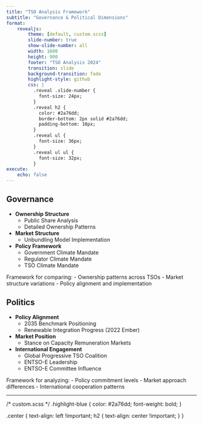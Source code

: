 ```yaml
---
title: "TSO Analysis Framework"
subtitle: "Governance & Political Dimensions"
format:
    revealjs:
        theme: [default, custom.scss]
        slide-number: true
        show-slide-number: all
        width: 1600
        height: 900
        footer: "TSO Analysis 2024"
        transition: slide
        background-transition: fade
        highlight-style: github
        css: |
          .reveal .slide-number { 
            font-size: 24px;
          }
          .reveal h2 {
            color: #2a76dd;
            border-bottom: 2px solid #2a76dd;
            padding-bottom: 10px;
          }
          .reveal ul {
            font-size: 36px;
          }
          .reveal ul ul {
            font-size: 32px;
          }
execute:
    echo: false
---
```


## Governance {.center background-color="#f8f9fa"}

::: {.incremental}
- **Ownership Structure**
    - Public Share Analysis
    - Detailed Ownership Patterns
- **Market Structure**
    - Unbundling Model Implementation
- **Policy Framework**
    - Government Climate Mandate
    - Regulator Climate Mandate
    - TSO Climate Mandate
:::

::: {.notes}
Framework for comparing:
- Ownership patterns across TSOs
- Market structure variations
- Policy alignment and implementation
:::

## Politics {.center background-color="#f8f9fa"}

::: {.incremental}
- **Policy Alignment**
    - [2035]{.highlight-blue} Benchmark Positioning
    - Renewable Integration Progress (2022 Ember)
- **Market Position**
    - Stance on Capacity Remuneration Markets
- **International Engagement**
    - Global Progressive TSO Coalition
    - ENTSO-E Leadership
    - ENTSO-E Committee Influence
:::

::: {.notes}
Framework for analyzing:
- Policy commitment levels
- Market approach differences
- International cooperation patterns
:::

---

/* custom.scss */
.highlight-blue {
    color: #2a76dd;
    font-weight: bold;
}

.center {
    text-align: left !important;
    h2 {
        text-align: center !important;
    }
}